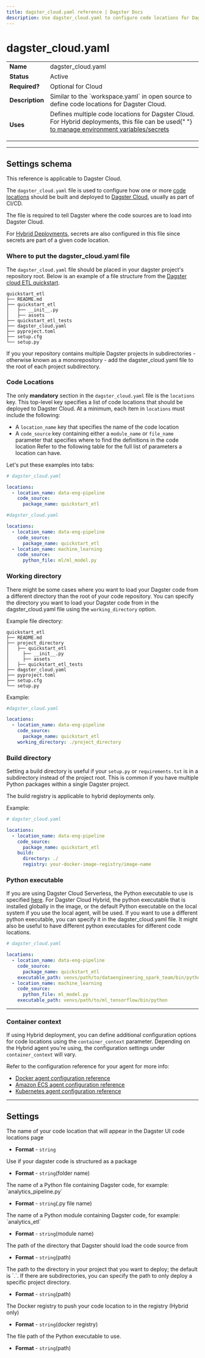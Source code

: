 ```yaml
---
title: dagster_cloud.yaml reference | Dagster Docs
description: Use dagster_cloud.yaml to configure code locations for Dagster Cloud
---
```


# dagster_cloud.yaml

<table
  className="table"
  style={{
    width: "100%",
  }}
>
  <tbody>
    <tr>
      <td
        style={{
          width: "15%",
        }}
      >
        <strong>Name</strong>
      </td>
      <td>dagster_cloud.yaml</td>
    </tr>
    <tr>
      <td
        style={{
          width: "15%",
        }}
      >
        <strong>Status</strong>
      </td>
      <td>Active</td>
    </tr>
    <tr>
      <td
        style={{
          width: "15%",
        }}
      >
        <strong>Required?</strong>
      </td>
      <td>Optional for Cloud</td>
    </tr>
    <tr>
      <td
        style={{
          width: "15%",
        }}
      >
        <strong>Description</strong>
      </td>
      <td> Similar to the `workspace.yaml` in open source to define code locations for Dagster Cloud.
      </td>
    </tr>
    <tr>
      <td
        style={{
          width: "15%",
        }}
      >
        <strong>Uses</strong>
      </td>
      <td> Defines multiple code locations for Dagster Cloud. For Hybrid
        deployments, this file can be used{" "}
        <a href="/dagster-cloud/managing-deployments/setting-environment-variables-dagster-cloud-agents">
          to manage environment variables/secrets
        </a>
        <ul>
        </ul>
      </td>
    </tr>
  </tbody>
</table>

---

## Settings schema

<Note>This reference is applicable to Dagster Cloud.</Note>

The `dagster_cloud.yaml` file is used to configure how one or more [code locations](/dagster-cloud/managing-deployments/code-locations) should be built and deployed to [Dagster Cloud](/dagster-cloud), usually as part of CI/CD.

The file is required to tell Dagster where the code sources are to load into Dagster Cloud.

For [Hybrid Deployments](/dagster-cloud/deployment/hybrid), secrets are also configured in this file since secrets are part of a given code location.

### Where to put the dagster_cloud.yaml file

The `dagster_cloud.yaml` file should be placed in your dagster project's repository root. Below is an example of a file structure from the [Dagster cloud ETL quickstart](https://github.com/dagster-io/dagster/tree/master/examples/quickstart_etl).

```shell
quickstart_etl
├── README.md
├── quickstart_etl
│   ├── __init__.py
│   ├── assets
├── quickstart_etl_tests
├── dagster_cloud.yaml
├── pyproject.toml
├── setup.cfg
└── setup.py
```

If you your repository contains multiple Dagster projects in subdirectories - otherwise known as a monorepository - add the dagster_cloud.yaml file to the root of each project subdirectory.

### Code Locations

The only **mandatory** section in the `dagster_cloud.yaml` file is the `locations` key. This top-level key specifies a list of code locations that should be deployed to Dagster Cloud.
At a minimum, each item in `locations` must include the following: 
- A `location_name` key that specifies the name of the code location
- A `code_source` key containing either a `module_name` or `file_name` parameter that specifies where to find the definitions in the code location
Refer to the following table for the full list of parameters a location can have.

Let's put these examples into tabs:

<TabGroup>
<TabItem name="Single code location">

```yaml
# dagster_cloud.yaml

locations:
  - location_name: data-eng-pipeline
    code_source:
      package_name: quickstart_etl
```
</TabItem>
<TabItem name="Multiple code locations">

```yaml 
#dagster_cloud.yaml

locations:
  - location_name: data-eng-pipeline
    code_source:
      package_name: quickstart_etl
  - location_name: machine_learning
    code_source:
      python_file: ml/ml_model.py
```
</TabItem>
</TabGroup>

### Working directory

There might be some cases where you want to load your Dagster code from a different directory than the root of your code repository. You can specify the directory you want to load your Dagster code from in the dagster_cloud.yaml file using the `working_directory` option.


Example file directory:

```shell
quickstart_etl
├── README.md
├── project_directory
│   ├── quickstart_etl
│     ├── __init__.py
│     ├── assets
│   ├── quickstart_etl_tests
├── dagster_cloud.yaml
├── pyproject.toml
├── setup.cfg
└── setup.py
```
Example:

```yaml
#dagster_cloud.yaml

locations:
  - location_name: data-eng-pipeline
    code_source:
      package_name: quickstart_etl
    working_directory: ./project_directory
```

### Build directory

Setting a build directory is useful if your `setup.py` or `requirements.txt` is in a subdirectory instead of the project root. This is common if you have multiple Python packages within a single Dagster project.

The build registry is applicable to hybrid deployments only.

Example:

```yaml
# dagster_cloud.yaml

locations:
  - location_name: data-eng-pipeline
    code_source:
      package_name: quickstart_etl
    build:
      directory: ./
      registry: your-docker-image-registry/image-name
```

### Python executable

If you are using Dagster Cloud Serverless, the Python executable to use is specified [here](https://docs.dagster.io/dagster-cloud/deployment/serverless#using-a-different-python-version). For Dagster Cloud Hybrid, the python executable that is installed globally in the image, or the default Python executable on the local system if you use the local agent, will be used. If you want to use a different python executable, you can specify it in the dagster_cloud.yaml file. It might also be useful to have different python executables for different code locations.

```yaml
# dagster_cloud.yaml

locations:
  - location_name: data-eng-pipeline
    code_source:
      package_name: quickstart_etl
    executable_path: venvs/path/to/dataengineering_spark_team/bin/python
  - location_name: machine_learning
    code_source:
      python_file: ml_model.py
    executable_path: venvs/path/to/ml_tensorflow/bin/python
```

---

### Container context

If using Hybrid deployment, you can define additional configuration options for code locations using 
the `container_context` parameter. Depending on the Hybrid agent you're using, the configuration settings under `container_context` will vary.

Refer to the configuration reference for your agent for more info: 

- [Docker agent configuration reference](/dagster-cloud/deployment/agents/docker/configuration-reference)
- [Amazon ECS agent configuration reference](/dagster-cloud/deployment/agents/amazon-ecs/configuration-reference#amazon-ecs-agent-configuration-reference)
- [Kubernetes agent configuration reference](/dagster-cloud/deployment/agents/kubernetes/configuration-reference)


---

## Settings

<ReferenceTable>
  <ReferenceTableItem propertyName="location_name">
    The name of your code location that will appear in the Dagster UI code locations page 
    <ul>
      <li>
        <strong>Format</strong> - <code>string</code>
      </li>
    </ul>
  </ReferenceTableItem>
      <ReferenceTableItem propertyName="code_source.package_name">
    Use if your dagster code is structured as a package
    <ul>
      <li>
        <strong>Format</strong> - <code>string</code>(folder name)
      </li>
    </ul>
  </ReferenceTableItem>
 <ReferenceTableItem propertyName="code_source.python_file">
     The name of a Python file containing Dagster code, for example: `analytics_pipeline.py` 
    <ul>
      <li>
        <strong>Format</strong> - <code>string</code>(.py file name)
      </li>
    </ul>
  </ReferenceTableItem>
 <ReferenceTableItem propertyName="code_source.module_name">
    The name of a Python module containing Dagster code, for example: `analytics_etl`
    <ul>
      <li>
        <strong>Format</strong> - <code>string</code>(module name)
      </li>
    </ul>
  </ReferenceTableItem>
 <ReferenceTableItem propertyName="working_directory">
    The path of the directory that Dagster should load the code source from
    <ul>
      <li>
        <strong>Format</strong> - <code>string</code>(path)
      </li>
    </ul>
  </ReferenceTableItem>
   <ReferenceTableItem propertyName="build.directory">
    The path to the directory in your project that you want to deploy; the default is `.`. If there are subdirectories, you can specify the path to only deploy a specific project directory. 
    <ul>
      <li>
        <strong>Format</strong> - <code>string</code>(path)
      </li>
    </ul>
  </ReferenceTableItem>
     <ReferenceTableItem propertyName="build.registry">
    The Docker registry to push your code location to in the registry (Hybrid only)
    <ul>
      <li>
        <strong>Format</strong> - <code>string</code>(docker registry)
      </li>
    </ul>
  </ReferenceTableItem>
       <ReferenceTableItem propertyName="executable_path">
    The file path of the Python executable to use. 
    <ul>
      <li>
        <strong>Format</strong> - <code>string</code>(path)
      </li>
    </ul>
  </ReferenceTableItem>
</ReferenceTable>
